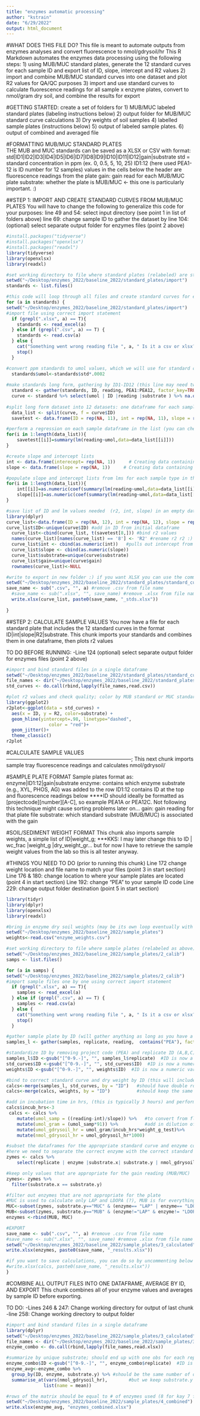 ```yaml
---
title: "enzymes automatic processing"
author: "kstrain"
date: "6/29/2022"
output: html_document
---
```


#WHAT DOES THIS FILE DO?
This file is meant to automate outputs from enzymes analyses and convert fluorescence to nmol/gdrysoil/hr
This R Markdown automates the enzymes data processing using the following steps: 
1) using MUB/MUC standard plates, generate the 12 standard curves for each sample ID and export list of ID, slope, intercept and R2 values
2) import and combine MUB/MUC standard curves into one dataset and plot R2 values for QA/QC purposes
3) import and use standard curves to calculate fluorescence readings for all sample x enzyme plates, convert to nmol/gram dry soil, and combine the results for export


#GETTING STARTED:
create a set of folders for
  1) MUB/MUC labeled standard plates (labeling instructions below)
  2) output folder for MUB/MUC standard curve calculations
  3) Dry weights of soil samples
  4) labelled sample plates (instructions below)
  5) output of labeled sample plates.
  6) output of combined and averaged file


#FORMATTING MUB/MUC STANDARD PLATES   
THE MUB and MUC standards can be saved as a XLSX or CSV with format:
std|ID1|ID2|ID3|ID4|ID5|ID6|ID7|ID8|ID9|ID10|ID11|ID12|gain|substrate
std = standard concentration in ppm (ex. 0, 0.5, 5, 10, 25)
ID1:12 (here used PEA1-12 is ID number for 12 samples) values in the cells below the header are fluorescence readings from the plate
gain: gain read for each MUB/MUC plate
substrate: whether the plate is MUB/MUC <- this one is particularly important. :)


##STEP 1: IMPORT AND CREATE STANDARD CURVES FROM MUB/MUC PLATES 
You will have to change the following to generalize this code for your purposes:
  line 49 and 54: select input directory (see point 1 in list of folders above)
  line 69: change sample ID to gather the dataset by
  line 104: (optional) select separate output folder for enzymes files (point 2 above)
```r
#install.packages("tidyverse")
#install.packages("openxlsx")
#install.packages("readxl")
library(tidyverse)
library(openxlsx)
library(readxl)

#set working directory to file where standard plates (relabeled) are stored (folder 1 in getting started section); read in list of all files in the folder
setwd("~/Desktop/enzymes_2022/baseline_2022/standard_plates/import") 
standards <- list.files()

#this code will loop through all files and create standard curves for each of the samples in a plate (12 curves per MUB/MUC standard plate) and store them in a dataframe for export. 
for (a in standards) {
setwd("~/Desktop/enzymes_2022/baseline_2022/standard_plates/import")  
#import file using correct import statement
  if (grepl(".xlsx", a) == T){  
    standards <- read_excel(a)
  } else if (grepl(".csv", a) == T) {
    standards <- read.csv(a)
  } else {
    cat("Something went wrong reading file ", a, " Is it a csv or xlsx? If xlsx, make sure file is not open")
    stop()
  }

#convert ppm standards to umol values, which we will use for standard curves
  standards$umol<-standards$std*.0002
  
#make standards long form, gathering by ID1-ID12 (this line may need tweaking for generalization) and creating a reading column with reading value for each unique ID and standard case
  standard <- gather(standards, ID, reading, PEA1:PEA12, factor_key=TRUE)
  curve <- standard %>% select(umol | ID |reading |substrate ) %>% na.omit()  #just standards 
  
#split long form dataset into 12 datasets: one dataframe for each sample ID. This allows us to calculate standard curves separately. Also, create empty dataframe to save lm results for each sample.
  data_list <- split(curve, f = curve$ID)                 
  savetest <- data.frame(ID = rep(NA, 11), int = rep(NA, 11), slope = rep(NA, 11), r2 = rep(NA, 11))

#perform a regression on each sample dataframe in the list (you can check R2 values in rows 8 and 9)
for(i in 1:length(data_list)){
    savetest[[i]]=summary(lm(reading~umol,data=data_list[[i]])) 
}        

#create slope and intercept lists
int <- data.frame(interecept= rep(NA, 1))     # Creating data containing NA
slope <- data.frame(slope = rep(NA, 1))     # Creating data containing NA

#populate slope and intercept lists from lms for each sample type in the list
for(i in 1:length(data_list)){
    int[[i]]=as.numeric(coef(summary(lm(reading~umol,data=data_list[[i]])))[1]) 
    slope[[i]]=as.numeric(coef(summary(lm(reading~umol,data=data_list[[i]])))[2]) 
} 

#save list of ID and lm values needed  (r2, int, slope) in an empty dataframe that we will popualate with the results
library(dplyr)
curve_list<-data.frame(ID = rep(NA, 12), int = rep(NA, 12), slope = rep(NA, 12)) 
curve_list$ID<-unique(curve$ID) #add in ID from initial dataframe
  curve_list<-cbind(curve_list, t(savetest[8,])) #bind r2 values
  names(curve_list)[names(curve_list) == '8'] <- 'R2' #rename r2 r2 :) 
  curve_list$int <- cbind(as.numeric(int))   #pulls out intercept from regression
  curve_list$slope <- cbind(as.numeric(slope))  
  curve_list$substrate=unique(curve$substrate)
  curve_list$gain=unique(curve$gain)
  rownames(curve_list)<-NULL

#write to export in new folder :) if you want XLSX you can use the commented line below
setwd("~/Desktop/enzymes_2022/baseline_2022/standard_plates/standard_curves") 
save_name <- sub(".csv", "", a) #remove .csv from file name
  #save_name <- sub(".xlsx", "", save_name) #remove .xlsx from file name
  write.xlsx(curve_list, paste0(save_name, "_stds.xlsx"))
  
}
```





##STEP 2: CALCULATE SAMPLE VALUES
You now have a file for each standard plate that includes the 12 standard curves in the format ID|int|slope|R2|substrate.
This chunk imports your standards and combines them in one dataframe, then plots r2 values

TO DO BEFORE RUNNING: 
-Line 124 (optional) select separate output folder for enzymes files (point 2 above)
```r
#import and bind standard files in a single dataframe
setwd("~/Desktop/enzymes_2022/baseline_2022/standard_plates/standard_curves/csv") 
file_names <- dir("~/Desktop/enzymes_2022/baseline_2022/standard_plates/standard_curves/csv") 
std_curves <- do.call(rbind,lapply(file_names,read.csv))

#plot r2 values and check quality; color by MUB standard or MUC standard
library(ggplot2)
r2plot<-ggplot(data = std_curves) +
  aes(x = ID, y = R2, color=substrate) +
  geom_hline(yintercept=.98, linetype="dashed", 
                color = "red")+
  geom_jitter()+
  theme_classic()
r2plot
```




#CALCULATE SAMPLE VALUES------------------------------------------------------------------------;
This next chunk imports sample tray fluorescence readings and calculates nmol/gdrysoil/


#SAMPLE PLATE FORMAT
Sample plates format as: enzyme|ID1:12|gain|substrate
  enzyme: contains which enzyme substrate (e.g., XYL, PHOS, AG) was added to the row
  ID1:12 contains ID at the top and fluorescence readings below
   ****ID should ideally be formatted as [projectcode][number][A-C], so example PEA1A or PEA12C. Not following this technique might cause sorting problems later on... 
  gain: gain reading for that plate file
  substrate: which standard substrate (MUB/MUC) is associated with the gain
  
  
#SOIL/SEDIMENT WEIGHT FORMAT
This chunk also imports sample weights, a simple list of ID|weight_g; 
***KKS: I may later change this to ID | wc_frac |weight_g |dry_weight_gr... but for now I have to retrieve the sample weight values from the lab so this is all tester anyway. 


#THINGS YOU NEED TO DO (prior to running this chunk)
  Line 172 change weight location and file name to match  your files (point 3 in start section)
  Line 176 & 180: change location to where your sample plates are located (point 4 in start section)
  Line 192: change "PEA" to your sample ID code
  Line 229: change output folder destination (point 5 in start section)
```r
library(tidyr)
library(dplyr)
library(openxlsx)
library(readxl)

#bring in enzyme dry soil weights (may be its own loop eventually with wc calculations)
setwd("~/Desktop/enzymes_2022/baseline_2022/sample_plates") 
weights<-read.csv("enzyme_weights.csv")

#set working directory to file where sample plates (relabeled as above) are stored
setwd("~/Desktop/enzymes_2022/baseline_2022/sample_plates/2_calib") 
samps <- list.files()

for (a in samps) {
setwd("~/Desktop/enzymes_2022/baseline_2022/sample_plates/2_calib") 
#import sample files one by one using correct import statement
  if (grepl(".xlsx", a) == T){  
    samples <- read_excel(a)
  } else if (grepl(".csv", a) == T) {
    samples <- read.csv(a)
  } else {
    cat("Something went wrong reading file ", a, " Is it a csv or xlsx? If xlsx, make sure file is not open")
    stop()
  }

#gather sample plate by ID (will gather anything as long as you have a keyword, here I have PEA#A/B/C for my ID)
samples_l <- gather(samples, replicate, reading,  contains("PEA"), factor_key=TRUE)

#standardize ID by removing project code (PEA) and replicate ID (A,B,C)
samples_l$ID <-gsub("[^0-9.-]", "", samples_l$replicate)  #ID is now a numeric variable (no PEA#)
std_curves$ID <-gsub("[^0-9.-]", "", std_curves$ID)  #ID is now a numeric variable (no PEA#)
weights$ID <-gsub("[^0-9.-]", "", weights$ID)  #ID is now a numeric variable (no PEA#)

#bind to correct standard curve and dry weight by ID (this will include both MUB/MUC)
calcs<-merge(samples_l, std_curves, by = "ID")   #should have double rows in samples_l
calcs<-merge(calcs, weights, by = "ID")          #should keep the same # of rows

#add in incubation time in hrs, (this is typically 3 hours) and perform conversions
calcs$incub_hrs<-3
 calcs <- calcs %>%
    mutate(umol_samp = ((reading-int)/slope)) %>%   #to convert from fluorescence to umol
    mutate(umol_gram = (umol_samp*91)) %>%          #add in dilution of buffer (91mL)          
    mutate(umol_gdrysoil_hr = umol_gram/incub_hrs*weight_g_test)%>%   
    mutate(nmol_gdrysoil_hr = umol_gdrysoil_hr*1000)    

#subset the dataframes for the appropriate standard curve and enzyme combination (LAP is calculated only using MUC, and MUB is used to calculate all else)
#here we need to separate the correct enzyme with the correct standard curve.
zymes <- calcs %>%
    select(replicate | enzyme |substrate.x| substrate.y | nmol_gdrysoil_hr) #should have same # of rows

#keep only values that are appropriate for the gain reading (MUB/MUC)
zymes<- zymes %>% 
  filter(substrate.x == substrate.y)

#filter out enzymes that are not appropriate for the plate 
#MUC is used to calculate only LAP and LDOPA (?), MUB is for everything else! 
MUC<-subset(zymes, substrate.y=="MUC" & (enzyme== "LAP" | enzyme== "LDOP"))
MUB<-subset(zymes, substrate.y=="MUB" & (enzyme!="LAP" & enzyme!= "LDOP"))
enzymes <-rbind(MUB, MUC)

#EXPORT
save_name <- sub(".csv", "", a) #remove .csv from file name
#save_name <- sub(".xlsx", "", save_name) #remove .xlsx from file name
setwd("~/Desktop/enzymes_2022/baseline_2022/sample_plates/3_calculated") 
write.xlsx(enzymes, paste0(save_name, "_results.xlsx"))

#if you want to save calculations, you can do so by uncommenting below :)
#write.xlsx(calcs, paste0(save_name, "_results.xlsx"))
}
```

#COMBINE ALL OUTPUT FILES INTO ONE DATAFRAME, AVERAGE BY ID, AND EXPORT 
This chunk combines all of your enzyme values and averages by sample ID before exporting. 

TO DO: 
  -Lines 246 & 247: Change working directory for output of last chunk 
  -line 258: Change working directory to output folder
```r
#import and bind standard files in a single dataframe
library(dplyr)
setwd("~/Desktop/enzymes_2022/baseline_2022/sample_plates/3_calculated") 
file_names <- dir("~/Desktop/enzymes_2022/baseline_2022/sample_plates/3_calculated") 
enzyme_combo <- do.call(rbind,lapply(file_names,read.xlsx))

#summarize by unique substrate; should end up with one obs for each rep and substrate you used in your analysis (ex: keenan uses 7, kay uses 8 because they add LDOPA)
enzyme_combo$ID <-gsub("[^0-9.-]", "", enzyme_combo$replicate)  #ID is now a numeric variable (no PEA#)
enzyme_avg<-enzyme_combo %>%                      
  group_by(ID, enzyme, substrate.y) %>% #should be the same number of obs with/without substrate   
  summarise_at(vars(nmol_gdrysoil_hr),        #but we keep substrate.y in to track which curve was used
              list(name = mean))   

#rows of the matrix should be equal to # of enzymes used (8 for kay 7 for keenan)*(# of samples)
setwd("~/Desktop/enzymes_2022/baseline_2022/sample_plates/4_combined") 
write.xlsx(enzyme_avg, "enzymes_combined.xlsx")
```
